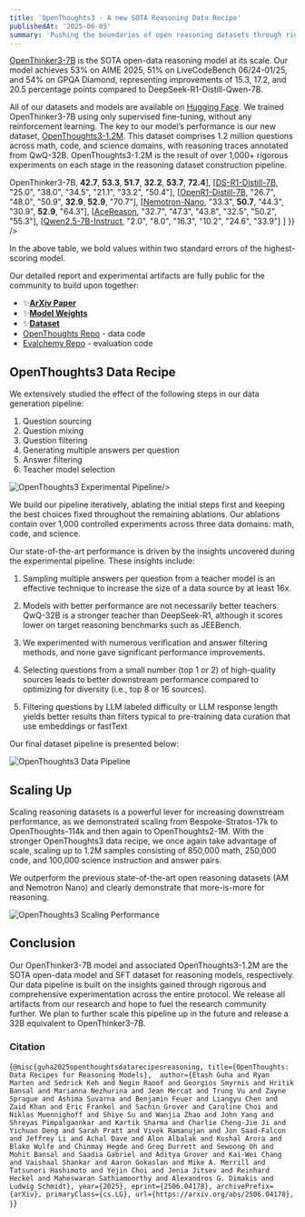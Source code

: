 ```yaml
---
title: 'OpenThoughts3 - A new SOTA Reasoning Data Recipe'
publishedAt: '2025-06-05'
summary: 'Pushing the boundaries of open reasoning datasets through rigorous experimentation.'
---
```


[OpenThinker3-7B](https://huggingface.co/open-thoughts/OpenThinker3-7B) is the SOTA open-data reasoning model at its scale. Our model achieves 53% on AIME 2025, 51% on LiveCodeBench 06/24-01/25, and 54% on GPQA Diamond, representing improvements of 15.3, 17.2, and 20.5 percentage points compared to DeepSeek-R1-Distill-Qwen-7B.

All of our datasets and models are available on [Hugging Face](https://huggingface.co/collections/open-thoughts/openthinker3-68364d07064bb726e3db2e8a). We trained OpenThinker3-7B using only supervised fine-tuning, without any reinforcement learning. The key to our model’s performance is our new dataset, [OpenThoughts3-1.2M](https://huggingface.co/datasets/open-thoughts/OpenThoughts3-1.2M).  This dataset comprises 1.2 million questions across math, code, and science domains, with reasoning traces annotated from QwQ-32B. OpenThoughts3-1.2M is the result of over 1,000+ rigorous experiments on each stage in the reasoning dataset construction pipeline.  


<Table
  data={{
    headers: [
      "Model",
      "HMMT",
      "AIME25", 
      "LCB 06/24-01/25",
      "CodeForces",
      "GPQA-D",
      "JEEBench"
    ],
    rows: [
      [<a href="https://huggingface.co/open-thoughts/OpenThinker3-7B">OpenThinker3-7B</a>, <b>42.7</b>, <b>53.3</b>, <b>51.7</b>, <b>32.2</b>, <b>53.7</b>, <b>72.4</b>],
      [<a href="https://huggingface.co/deepseek-ai/DeepSeek-R1-Distill-Qwen-7B">DS-R1-Distill-7B</a>, "25.0", "38.0", "34.5", "21.1", "33.2", "50.4"],
      [<a href="https://huggingface.co/open-r1/OpenR1-Distill-7B">OpenR1-Distill-7B</a>, "26.7", "48.0", "50.9", <b>32.9</b>, <b>52.9</b>, "70.7"],
      [<a href="https://huggingface.co/nvidia/Llama-3.1-Nemotron-Nano-8B-v1">Nemotron-Nano</a>, "33.3", <b>50.7</b>, "44.3", "30.9", <b>52.9</b>, "64.3"],
      [<a href="https://huggingface.co/nvidia/AceReason-Nemotron-14B">AceReason</a>, "32.7", "47.3", "43.8", "32.5", "50.2", "55.3"],
      [<a href="https://huggingface.co/Qwen/Qwen2.5-7B-Instruct">Qwen2.5-7B-Instruct</a>, "2.0", "8.0", "16.3", "10.2", "24.6", "33.9"]
    ]
  }}
/>

In the above table, we bold values within two standard errors of the highest-scoring model.

Our detailed report and experimental artifacts are fully public for the community to build upon together:
- ✨[**ArXiv Paper**](https://arxiv.org/pdf/2506.04178) 
- ✨[**Model Weights**](https://huggingface.co/open-thoughts/OpenThinker3-7B) 
- ✨[**Dataset**](https://huggingface.co/datasets/open-thoughts/OpenThoughts3-1.2M)
- [OpenThoughts Repo](https://github.com/open-thoughts/open-thoughts) - data code
- [Evalchemy Repo](https://github.com/mlfoundations/Evalchemy) - evaluation code


## OpenThoughts3 Data Recipe

We extensively studied the effect of the following steps in our data generation pipeline:
1. Question sourcing
2. Question mixing
3. Question filtering
4. Generating multiple answers per question
5. Answer filtering
6. Teacher model selection

<div className="flex justify-center my-8">
  <Image
    src="/ot3_pipeline.png"
    alt="OpenThoughts3 Experimental Pipeline"
    className="rounded-lg"

  />
</div>


We build our pipeline iteratively, ablating the initial steps first and keeping the best choices fixed throughout the remaining ablations.  Our ablations contain over 1,000 controlled experiments across three data domains: math, code, and science.

Our state-of-the-art performance is driven by the insights uncovered during the experimental pipeline. These insights include:

1. Sampling multiple answers per question from a teacher model is an effective technique
to increase the size of a data source by at least 16x.

2. Models with better performance are not necessarily better teachers. QwQ-32B is a stronger
teacher than DeepSeek-R1, although it scores lower on target reasoning benchmarks such as JEEBench. 

3. We experimented with numerous verification and answer filtering methods, and none gave
significant performance improvements.

4. Selecting questions from a small number (top 1 or 2) of high-quality sources leads to better
downstream performance compared to optimizing for diversity (i.e., top 8 or 16 sources).

5. Filtering questions by LLM labeled difficulty or LLM response length yields better results
than filters typical to pre-training data curation that use embeddings or fastText


Our final dataset pipeline is presented below: 

<div className="flex justify-center my-8">
  <Image
    src="/ot3_sankey.png"
    alt="OpenThoughts3 Data Pipeline"
    className="rounded-lg"
  />
</div>

## Scaling Up

Scaling reasoning datasets is a powerful lever for increasing downstream performance, as we demonstrated scaling from Bespoke-Stratos-17k to OpenThoughts-114k and then again to OpenThoughts2-1M. With the stronger OpenThoughts3 data recipe, we once again take advantage of scale, scaling up to 1.2M samples consisting of 850,000 math, 250,000 code, and 100,000 science instruction and answer pairs. 

We outperform the previous state-of-the-art open reasoning datasets (AM and Nemotron Nano) and clearly demonstrate that more-is-more for reasoning.

<div className="flex justify-center my-8">
  <Image
    src="/ot3_scaling.png"
    alt="OpenThoughts3 Scaling Performance"
    className="rounded-lg"
  />
</div>

## Conclusion

Our OpenThinker3-7B model and associated OpenThoughts3-1.2M are the SOTA open-data model and SFT dataset for reasoning models, respectively. Our data pipeline is built on the insights gained through rigorous and comprehensive experimentation across the entire protocol.  We release all artifacts from our research and hope to fuel the research community further. We plan to further scale this pipeline up in the future and release a 32B equivalent to OpenThinker3-7B.

### Citation
<Citation>{`@misc{guha2025openthoughtsdatarecipesreasoning,
      title={OpenThoughts: Data Recipes for Reasoning Models}, 
      author={Etash Guha and Ryan Marten and Sedrick Keh and Negin Raoof and Georgios Smyrnis and Hritik Bansal and Marianna Nezhurina and Jean Mercat and Trung Vu and Zayne Sprague and Ashima Suvarna and Benjamin Feuer and Liangyu Chen and Zaid Khan and Eric Frankel and Sachin Grover and Caroline Choi and Niklas Muennighoff and Shiye Su and Wanjia Zhao and John Yang and Shreyas Pimpalgaonkar and Kartik Sharma and Charlie Cheng-Jie Ji and Yichuan Deng and Sarah Pratt and Vivek Ramanujan and Jon Saad-Falcon and Jeffrey Li and Achal Dave and Alon Albalak and Kushal Arora and Blake Wulfe and Chinmay Hegde and Greg Durrett and Sewoong Oh and Mohit Bansal and Saadia Gabriel and Aditya Grover and Kai-Wei Chang and Vaishaal Shankar and Aaron Gokaslan and Mike A. Merrill and Tatsunori Hashimoto and Yejin Choi and Jenia Jitsev and Reinhard Heckel and Maheswaran Sathiamoorthy and Alexandros G. Dimakis and Ludwig Schmidt},
      year={2025},
      eprint={2506.04178},
      archivePrefix={arXiv},
      primaryClass={cs.LG},
      url={https://arxiv.org/abs/2506.04178}, 
}`}</Citation>